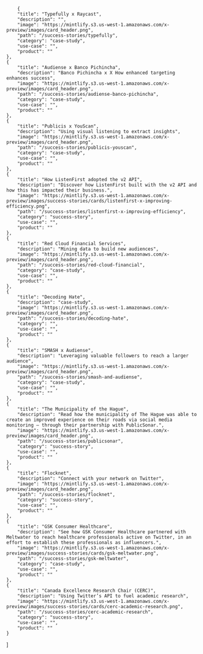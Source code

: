         {
        "title": "Typefully x Raycast",
        "description": "",
        "image": "https://mintlify.s3.us-west-1.amazonaws.com/x-preview/images/card_header.png",
        "path": "/success-stories/typefully",
        "category": "case-study",
        "use-case": "",
        "product": ""
    },
    {
        "title": "Audiense x Banco Pichincha",
        "description": "Banco Pichincha x X How enhanced targeting enhances success",
        "image": "https://mintlify.s3.us-west-1.amazonaws.com/x-preview/images/card_header.png",
        "path": "/success-stories/audiense-banco-pichincha",
        "category": "case-study",
        "use-case": "",
        "product": ""
    },
    {
        "title": "Publicis x YouScan",
        "description": "Using visual listening to extract insights",
        "image": "https://mintlify.s3.us-west-1.amazonaws.com/x-preview/images/card_header.png",
        "path": "/success-stories/publicis-youscan",
        "category": "case-study",
        "use-case": "",
        "product": ""
    },
    {
        "title": "How ListenFirst adopted the v2 API",
        "description": "Discover how ListenFirst built with the v2 API and how this has impacted their business.",
        "image": "https://mintlify.s3.us-west-1.amazonaws.com/x-preview/images/success-stories/cards/listenfirst-x-improving-efficiency.png",
        "path": "/success-stories/listenfirst-x-improving-efficiency",
        "category": "success-story",
        "use-case": "",
        "product": ""
    },
    {
        "title": "Red Cloud Financial Services",
        "description": "Mining data to build new audiences",
        "image": "https://mintlify.s3.us-west-1.amazonaws.com/x-preview/images/card_header.png",
        "path": "/success-stories/red-cloud-financial",
        "category": "case-study",
        "use-case": "",
        "product": ""
    },
    {
        "title": "Decoding Hate",
        "description": "case-study",
        "image": "https://mintlify.s3.us-west-1.amazonaws.com/x-preview/images/card_header.png",
        "path": "/success-stories/decoding-hate",
        "category": "",
        "use-case": "",
        "product": ""
    },
    {
        "title": "SMASH x Audiense",
        "description": "Leveraging valuable followers to reach a larger audience",
        "image": "https://mintlify.s3.us-west-1.amazonaws.com/x-preview/images/card_header.png",
        "path": "/success-stories/smash-and-audiense",
        "category": "case-study",
        "use-case": "",
        "product": ""
    },
    {
        "title": "The Municipality of the Hague",
        "description": "Read how the municipality of The Hague was able to create an improved experience on their roads via social media monitoring — through their partnership with PublicSonar.",
        "image": "https://mintlify.s3.us-west-1.amazonaws.com/x-preview/images/card_header.png",
        "path": "/success-stories/publicsonar",
        "category": "success-story",
        "use-case": "",
        "product": ""
    },
    {
        "title": "Flocknet",
        "description": "Connect with your network on Twitter",
        "image": "https://mintlify.s3.us-west-1.amazonaws.com/x-preview/images/card_header.png",
        "path": "/success-stories/flocknet",
        "category": "success-story",
        "use-case": "",
        "product": ""
    },
    {
        "title": "GSK Consumer Healthcare",
        "description": "See how GSK Consumer Healthcare partnered with Meltwater to reach healthcare professionals active on Twitter, in an effort to establish these professionals as influencers.",
        "image": "https://mintlify.s3.us-west-1.amazonaws.com/x-preview/images/success-stories/cards/gsk-meltwater.png",
        "path": "/success-stories/gsk-meltwater",
        "category": "case-study",
        "use-case": "",
        "product": ""
    },
    {
        "title": "Canada Excellence Research Chair (CERC)",
        "description": "Using Twitter’s API to fuel academic research",
        "image": "https://mintlify.s3.us-west-1.amazonaws.com/x-preview/images/success-stories/cards/cerc-academic-research.png",
        "path": "/success-stories/cerc-academic-research",
        "category": "success-story",
        "use-case": "",
        "product": ""
    }
]
